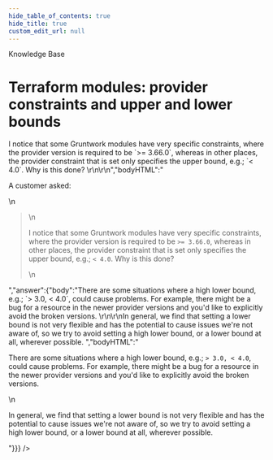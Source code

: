 ```yaml
---
hide_table_of_contents: true
hide_title: true
custom_edit_url: null
---
```



<head>
  <link rel="canonical" href="https://github.com/tnn-tnn-tnn-tnn-tnn-gruntwork-io/knowledge-base/discussions/208" />
</head>

<CenterLayout>
<span className="searchCategory">Knowledge Base</span>
<h1>Terraform modules: provider constraints and upper and lower bounds</h1>
<GitHub discussion={{"id":"D_kwDOF8slf84AO0PN","number":208,"author":{"login":"zackproser"},"title":"Terraform modules: provider constraints and upper and lower bounds","body":"A customer asked: \r\n> I notice that some Gruntwork modules have very specific constraints, where the provider version is required to be `>= 3.66.0`, whereas in other places, the provider constraint that is set only specifies the upper bound, e.g.; `< 4.0`. Why is this done? \r\n\r\n","bodyHTML":"<p dir=\"auto\">A customer asked:</p>\n<blockquote>\n<p dir=\"auto\">I notice that some Gruntwork modules have very specific constraints, where the provider version is required to be <code class=\"notranslate\">&gt;= 3.66.0</code>, whereas in other places, the provider constraint that is set only specifies the upper bound, e.g.; <code class=\"notranslate\">&lt; 4.0</code>. Why is this done?</p>\n</blockquote>","answer":{"body":"There are some situations where a high lower bound, e.g.; `> 3.0, < 4.0`, could cause problems. For example, there might be a bug for a resource in the newer provider versions and you'd like to explicitly avoid the broken versions. \r\n\r\nIn general, we find that setting a lower bound is not very flexible and has the potential to cause issues we're not aware of, so we try to avoid setting a high lower bound, or a lower bound at all, wherever possible. ","bodyHTML":"<p dir=\"auto\">There are some situations where a high lower bound, e.g.; <code class=\"notranslate\">&gt; 3.0, &lt; 4.0</code>, could cause problems. For example, there might be a bug for a resource in the newer provider versions and you'd like to explicitly avoid the broken versions.</p>\n<p dir=\"auto\">In general, we find that setting a lower bound is not very flexible and has the potential to cause issues we're not aware of, so we try to avoid setting a high lower bound, or a lower bound at all, wherever possible.</p>"}}} />

</CenterLayout>
  

<!-- ##DOCS-SOURCER-START
{
  "sourcePlugin": "github-discussions",
  "hash": "5bd1cf7e8b568152ade75a5c4064730d"
}
##DOCS-SOURCER-END -->
